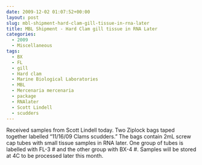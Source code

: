 ```yaml
---
date: 2009-12-02 01:07:52+00:00
layout: post
slug: mbl-shipment-hard-clam-gill-tissue-in-rna-later
title: MBL Shipment - Hard Clam gill tissue in RNA Later
categories:
  - 2009
  - Miscellaneous
tags:
  - BX
  - FL
  - gill
  - Hard clam
  - Marine Biological Laboratories
  - MBL
  - Mercenaria mercenaria
  - package
  - RNAlater
  - Scott Lindell
  - scudders
---
```


Received samples from Scott Lindell today. Two Ziplock bags taped together labelled "11/16/09 Clams scudders." The bags contain 2mL screw cap tubes with small tissue samples in RNA later. One group of tubes is labelled with FL-3 # and the other group with BX-4 #. Samples will be stored at 4C to be processed later this month.

